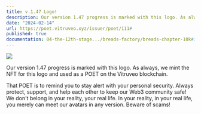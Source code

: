 ```yaml
---
title: v.1.47 Logo!
description: Our version 1.47 progress is marked with this logo. As always, we minted the NFT for this logo and used it as a POET on the Vitruveo blockchain.
date: "2024-02-14"
url: https://poet.vitruveo.xyz/issuer/poet/111#
published: true
documentation: 04-the-12th-stage.../breads-factory/breads-chapter-10k#id-09955.-prof.-notas-poet-minted-out
---
```


[![](/1.47-big.png)](/1.47-big.png)

Our version 1.47 progress is marked with this logo. As always, we mint the NFT for this logo and used as a POET on the Vitruveo blockchain.   
    
That POET is to remind you to stay alert with your personal security. Always protect, support, and help each other to keep our Web3 community safe! We don't belong in your reality, your real life. In your reality, in your real life, you merely can meet our avatars in any version. Beware of scams!